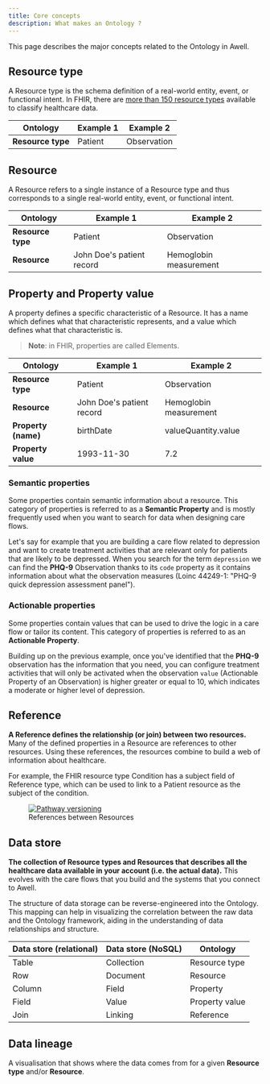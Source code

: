 ```yaml
---
title: Core concepts
description: What makes an Ontology ?
---
```


This page describes the major concepts related to the Ontology in Awell.

## Resource type

A Resource type is the schema definition of a real-world entity, event, or functional intent. In FHIR, there are [more than 150 resource types](https://build.fhir.org/resourcelist.html) available to classify healthcare data.

<table>
  <thead>
    <tr>
      <th style={{ width: '200px' }}>Ontology</th>
      <th style={{ width: '250px' }}>Example 1</th>
      <th>Example 2</th>
    </tr>
  </thead>
  <tbody>
    <tr>
      <td>
        <strong>Resource type</strong>
      </td>
      <td>Patient</td>
      <td>Observation</td>
    </tr>
  </tbody>
</table>

## Resource

A Resource refers to a single instance of a Resource type and thus corresponds to a single real-world entity, event, or functional intent.

<table>
  <thead>
    <tr>
      <th style={{ width: '200px' }}>Ontology</th>
      <th style={{ width: '250px' }}>Example 1</th>
      <th>Example 2</th>
    </tr>
  </thead>
  <tbody>
    <tr>
      <td>
        <strong>Resource type</strong>
      </td>
      <td>Patient</td>
      <td>Observation</td>
    </tr>
    <tr>
      <td>
        <strong>Resource</strong>
      </td>
      <td>John Doe's patient record</td>
      <td>Hemoglobin measurement</td>
    </tr>
  </tbody>
</table>

## Property and Property value

A property defines a specific characteristic of a Resource. It has a name which defines what that characteristic represents, and a value which defines what that characteristic is.

> **Note**: in FHIR, properties are called Elements.

<table>
  <thead>
    <tr>
      <th style={{ width: '200px' }}>Ontology</th>
      <th style={{ width: '250px' }}>Example 1</th>
      <th>Example 2</th>
    </tr>
  </thead>
  <tbody>
    <tr>
      <td>
        <strong>Resource type</strong>
      </td>
      <td>Patient</td>
      <td>Observation</td>
    </tr>
    <tr>
      <td>
        <strong>Resource</strong>
      </td>
      <td>John Doe's patient record</td>
      <td>Hemoglobin measurement</td>
    </tr>
    <tr>
      <td>
        <strong>Property (name)</strong>
      </td>
      <td>birthDate</td>
      <td>valueQuantity.value</td>
    </tr>
    <tr>
      <td>
        <strong>Property value</strong>
      </td>
      <td>1993-11-30</td>
      <td>7.2</td>
    </tr>
  </tbody>
</table>

### Semantic properties

Some properties contain semantic information about a resource. This category of properties is referred to as a **Semantic Property** and is mostly frequently used when you want to search for data when designing care flows.

Let's say for example that you are building a care flow related to depression and want to create treatment activities that are relevant only for patients that are likely to be depressed. When you search for the term `depression` we can find the **PHQ-9** Observation thanks to its `code` property as it contains information about what the observation measures (Loinc 44249-1: "PHQ-9 quick depression assessment panel").

### Actionable properties

Some properties contain values that can be used to drive the logic in a care flow or tailor its content. This category of properties is referred to as an **Actionable Property**.

Building up on the previous example, once you've identified that the **PHQ-9** observation has the information that you need, you can configure treatment activities that will only be activated when the observation `value` (Actionable Property of an Observation) is higher greater or equal to 10, which indicates a moderate or higher level of depression.

## Reference

**A Reference defines the relationship (or join) between two resources.** Many of the defined properties in a Resource are references to other resources. Using these references, the resources combine to build a web of information about healthcare.

For example, the FHIR resource type Condition has a subject field of Reference type, which can be used to link to a Patient resource as the subject of the condition.

<figure className="w-full flex flex-col justify-center text-center pt-4">
  <a
    href="https://fhirblog.com/wp-content/uploads/2014/03/fhir_condition.png"
    target="_blank"
    className="custom-link"
  >
    <img
      src="https://fhirblog.com/wp-content/uploads/2014/03/fhir_condition.png"
      alt="Pathway versioning"
      className="w-full sm:w-8/12 mx-auto"
    />
  </a>
  <figcaption className="dark:text-slate-400 pt-1">
    References between Resources
  </figcaption>
</figure>

## Data store

**The collection of Resource types and Resources that describes all the healthcare data available in your account (i.e. the actual data).** This evolves with the care flows that you build and the systems that you connect to Awell.

The structure of data storage can be reverse-engineered into the Ontology. This mapping can help in visualizing the correlation between the raw data and the Ontology framework, aiding in the understanding of data relationships and structure.

<table>
  <thead>
    <tr>
      <th style={{ width: '250px' }}>Data store (relational)</th>
      <th style={{ width: '250px' }}>Data store (NoSQL)</th>
      <th>Ontology</th>
    </tr>
  </thead>
  <tbody>
    <tr>
      <td>Table</td>
      <td>Collection</td>
      <td>Resource type</td>
    </tr>
    <tr>
      <td>Row</td>
      <td>Document</td>
      <td>Resource</td>
    </tr>
    <tr>
      <td>Column</td>
      <td>Field</td>
      <td>Property</td>
    </tr>
    <tr>
      <td>Field</td>
      <td>Value</td>
      <td>Property value</td>
    </tr>
    <tr>
      <td>Join</td>
      <td>Linking</td>
      <td>Reference</td>
    </tr>
  </tbody>
</table>

## Data lineage

A visualisation that shows where the data comes from for a given **Resource type** and/or **Resource**.
